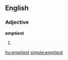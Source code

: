 ==English==

===Adjective===
'''emptiest'''

# {{superlative of|empty}}

[[hu:emptiest]]
[[simple:emptiest]]